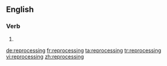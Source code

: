 ==English==

===Verb===
{{head|en|present participle}}

# {{present participle of|reprocess|lang=en|nocat=1}}

[[de:reprocessing]]
[[fr:reprocessing]]
[[ta:reprocessing]]
[[tr:reprocessing]]
[[vi:reprocessing]]
[[zh:reprocessing]]